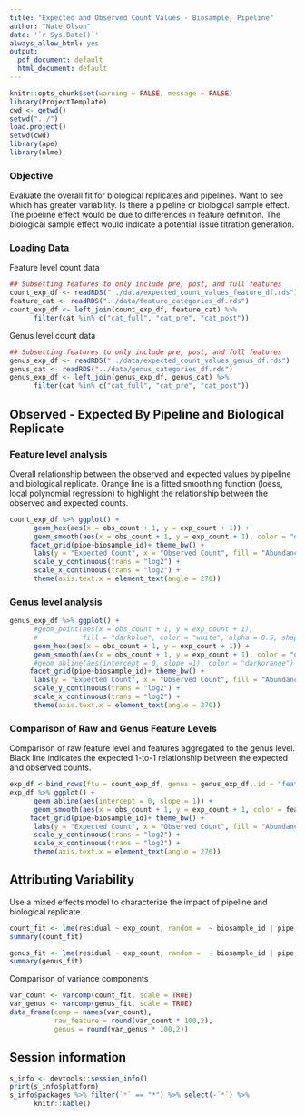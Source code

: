 ```yaml
---
title: "Expected and Observed Count Values - Biosample, Pipeline"
author: "Nate Olson"
date: '`r Sys.Date()`'
always_allow_html: yes
output:
  pdf_document: default
  html_document: default
---
```


```r
knitr::opts_chunk$set(warning = FALSE, message = FALSE)
library(ProjectTemplate)
cwd <- getwd()
setwd("../")
load.project()
setwd(cwd) 
library(ape) 
library(nlme)
```

### Objective
Evaluate the overall fit for biological replicates and pipelines. 
Want to see which has greater variability. 
Is there a pipeline or biological sample effect. 
The pipeline effect would be due to differences in feature definition. 
The biological sample effect would indicate a potential issue titration generation. 


### Loading Data 
Feature level count data
```r
## Subsetting features to only include pre, post, and full features
count_exp_df <- readRDS("../data/expected_count_values_feature_df.rds") 
feature_cat <- readRDS("../data/feature_categories_df.rds")
count_exp_df <- left_join(count_exp_df, feature_cat) %>% 
      filter(cat %in% c("cat_full", "cat_pre", "cat_post")) 
```

Genus level count data
```r
## Subsetting features to only include pre, post, and full features
genus_exp_df <- readRDS("../data/expected_count_values_genus_df.rds") 
genus_cat <- readRDS("../data/genus_categories_df.rds")
genus_exp_df <- left_join(genus_exp_df, genus_cat) %>% 
      filter(cat %in% c("cat_full", "cat_pre", "cat_post")) 
```

## Observed - Expected By Pipeline and Biological Replicate
### Feature level analysis
Overall relationship between the observed and expected values by pipeline and biological replicate. 
Orange line is a fitted smoothing function (loess, local polynomial regression) to highlight the relationship between the observed and expected counts. 
```r
count_exp_df %>% ggplot() + 
      geom_hex(aes(x = obs_count + 1, y = exp_count + 1)) + 
      geom_smooth(aes(x = obs_count + 1, y = exp_count + 1), color = "darkorange") + 
     facet_grid(pipe~biosample_id)+ theme_bw() + 
      labs(y = "Expected Count", x = "Observed Count", fill = "Abundance") + 
      scale_y_continuous(trans = "log2") + 
      scale_x_continuous(trans = "log2") + 
      theme(axis.text.x = element_text(angle = 270))
```

### Genus level analysis
```r
genus_exp_df %>% ggplot() + 
      #geom_point(aes(x = obs_count + 1, y = exp_count + 1), 
      #           fill = "darkblue", color = "white", alpha = 0.5, shape = 21) + 
      geom_hex(aes(x = obs_count + 1, y = exp_count + 1)) + 
      geom_smooth(aes(x = obs_count + 1, y = exp_count + 1), color = "darkorange") + 
      #geom_abline(aes(intercept = 0, slope =1), color = "darkorange") +
     facet_grid(pipe~biosample_id)+ theme_bw() + 
      labs(y = "Expected Count", x = "Observed Count", fill = "Abundance") + 
      scale_y_continuous(trans = "log2") + 
      scale_x_continuous(trans = "log2") + 
      theme(axis.text.x = element_text(angle = 270))
```

### Comparison of Raw and Genus Feature Levels
Comparison of raw feature level and features aggregated to the genus level. Black line indicates the expected 1-to-1 relationship between the expected and observed counts. 

```r
exp_df <-bind_rows(ftu = count_exp_df, genus = genus_exp_df,.id = "feature_level")
exp_df %>% ggplot() + 
      geom_abline(aes(intercept = 0, slope = 1)) + 
      geom_smooth(aes(x = obs_count + 1, y = exp_count + 1, color = feature_level)) + 
     facet_grid(pipe~biosample_id)+ theme_bw() + 
      labs(y = "Expected Count", x = "Observed Count", fill = "Abundance") + 
      scale_y_continuous(trans = "log2") + 
      scale_x_continuous(trans = "log2") + 
      theme(axis.text.x = element_text(angle = 270))
```

## Attributing Variability 
Use a mixed effects model to characterize the impact of pipeline and biological replicate.

```r
count_fit <- lme(residual ~ exp_count, random =  ~ biosample_id | pipe, data = count_exp_df)
summary(count_fit)
```



```r
genus_fit <- lme(residual ~ exp_count, random =  ~ biosample_id | pipe, data = genus_exp_df)
summary(genus_fit)
```

Comparison of variance components
```r
var_count <- varcomp(count_fit, scale = TRUE)
var_genus <- varcomp(genus_fit, scale = TRUE)
data_frame(comp = names(var_count), 
           raw_feature = round(var_count * 100,2), 
           genus = round(var_genus * 100,2))
```


## Session information
```r
s_info <- devtools::session_info()
print(s_info$platform)
s_info$packages %>% filter(`*` == "*") %>% select(-`*`) %>% 
      knitr::kable()
``` 